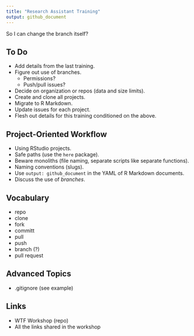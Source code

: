 ```yaml
---
title: "Research Assistant Training"
output: github_document
---
```


So I can change the branch itself?

## To Do

* Add details from the last training.
* Figure out use of branches.
  + Permissions?
  + Push/pull issues?
* Decide on organization or repos (data and size limits).
* Create and clone all projects.
* Migrate to R Markdown.
* Update issues for each project.
* Flesh out details for this training conditioned on the above.

## Project-Oriented Workflow

* Using RStudio projects.
* Safe paths (use the `here` package).
* Beware monoliths (file naming, separate scripts like separate functions).
* Naming conventions (slugs).
* Use `output: github_document` in the YAML of R Markdown documents.
* Discuss the use of *branches*.

## Vocabulary

* repo
* clone
* fork
* committ
* pull
* push
* branch (?)
* pull request

## Advanced Topics

* .gitignore (see example)

## Links

* WTF Workshop (repo)
* All the links shared in the workshop

